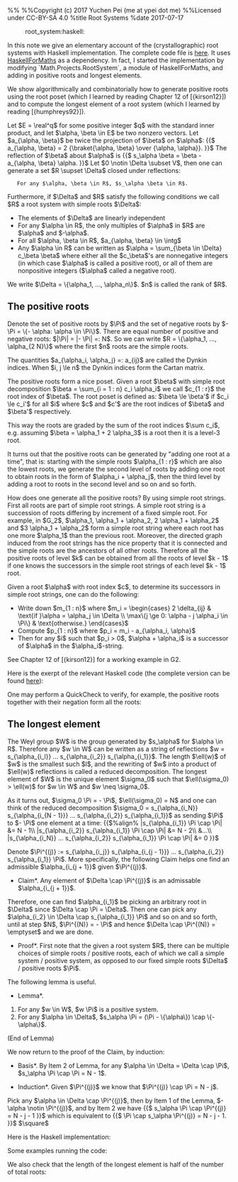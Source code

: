 %%<!-- -*- mode: text; -*- -->
%%Copyright (c) 2017 Yuchen Pei (me at ypei dot me)
%%Licensed under CC-BY-SA 4.0
%title Root Systems
%date 2017-07-17
:root_system:haskell:

In this note we give an elementary account of the (crystallographic) root systems with Haskell implementation.
The complete code file is [[https://github.com/ycpei/mathkell/blob/master/Math/Combinatorics/RootSystem.hs|here]].
It uses [[https://hackage.haskell.org/package/HaskellForMaths|HaskellForMaths]] as a dependency.
In fact, I started the implementation by modifying `Math.Projects.RootSystem`, a module of HaskellForMaths, and adding in positive roots and longest elements.

We show algorithmically and combinatorially how to generate positive roots using the root poset (which I learned by reading Chapter 12 of [{kirson12}]) and to compute the longest element of a root system (which I learned by reading [{humphreys92}]).

Let $E = \real^q$ for some positive integer $q$ with the standard inner product, and let $\alpha, \beta \in E$ be two nonzero vectors.
Let $a_{\alpha, \beta}$ be twice the projection of $\beta$ on $\alpha$:
{{$
a_{\alpha, \beta} = 2 {\braket{\alpha, \beta} \over {\alpha, \alpha}}.
}}$
The reflection of $\beta$ about $\alpha$ is
{{$
s_\alpha \beta = \beta - a_{\alpha, \beta} \alpha.
}}$
Let $0 \notin \Delta \subset V$, then one can generate a set $R \supset \Delta$ closed under reflections:
    For any $\alpha, \beta \in R$, $s_\alpha \beta \in R$.
Furthermore, if $\Delta$ and $R$ satisfy the following conditions we call $R$ a root system with simple roots $\Delta$:
* The elements of $\Delta$ are linearly independent
* For any $\alpha \in R$, the only multiples of $\alpha$ in $R$ are $\alpha$ and $-\alpha$.
* For all $\alpha, \beta \in R$, $a_{\alpha, \beta} \in \intg$
* Any $\alpha \in R$ can be written as $\alpha = \sum_{\beta \in \Delta} c_\beta \beta$ where either all the $c_\beta$'s are nonnegative integers (in which case $\alpha$ is called a positive root), or all of them are nonpositive integers ($\alpha$ called a negative root).

We write $\Delta = \{\alpha_1, ..., \alpha_n\}$. $n$ is called the rank of $R$.

== The positive roots ==
Denote the set of positive roots by $\Pi$ and the set of negative roots by $- \Pi = \{- \alpha: \alpha \in \Pi\}$.
There are equal number of positive and negative roots: $|\Pi| = |- \Pi| =: N$.
So we can write $R = \{\alpha_1, ..., \alpha_{2 N}\}$ where the first $n$ roots are the simple roots.

The quantities $a_{\alpha_i, \alpha_j} =: a_{ij}$ are called the Dynkin indices.
When $i, j \le n$ the Dynkin indices form the Cartan matrix.

The positive roots form a nice poset.
Given a root $\beta$ with simple root decomposition $\beta = \sum_{i = 1 : n} c_i \alpha_i$ we call $c_{1 : r}$ the root index of $\beta$.
The root poset is defined as: $\beta \le \beta'$ if $c_i \le c_i'$ for all $i$ where $c$ and $c'$ are the root indices of $\beta$ and $\beta'$ respectively.

This way the roots are graded by the sum of the root indices $\sum c_i$, e.g. assuming $\beta = \alpha_1 + 2 \alpha_3$ is a root then it is a level-3 root.

It turns out that the positive roots can be generated by "adding one root at a time", that is: starting with the simple roots $\alpha_{1 : r}$ which are also the lowest roots, we generate the second level of roots by adding one root to obtain roots in the form of $\alpha_i + \alpha_j$, then the third level by adding a root to roots in the second level and so on and so forth.

How does one generate all the positive roots? By using simple root strings. 
First all roots are part of simple root strings.
A simple root string is a succession of roots differing by increment of a fixed simple root.
For example, in $G_2$, $\alpha_1, \alpha_1 + \alpha_2, 2 \alpha_1 + \alpha_2$ and $3 \alpha_1 + \alpha_2$ form a simple root string where each root has one more $\alpha_1$ than the previous root.
Moreover, the directed graph induced from the root strings has the nice property that it is connected and the simple roots are the ancestors of all other roots.
Therefore all the positive roots of level $k$ can be obtained from all the roots of level $k - 1$ if one knows the successors in the simple root strings of each level $k - 1$ root.

Given a root $\alpha$ with root index $c$, to determine its successors in simple root strings, one can do the following:
* Write down $m_{1 : n}$ where $m_i = \begin{cases} 2 \delta_{ij} & \text{if }\alpha = \alpha_j \in \Delta \\ \max\{j \ge 0: \alpha - j \alpha_i \in \Pi\} & \text{otherwise.} \end{cases}$
* Compute $p_{1 : n}$ where $p_i = m_i - a_{\alpha_i, \alpha}$
* Then for any $i$ such that $p_i > 0$, $\alpha + \alpha_i$ is a successor of $\alpha$ in the $\alpha_i$-string.

See Chapter 12 of [{kirson12}] for a working example in G2.

Here is the exerpt of the relevant Haskell code (the complete version can be found [[https://github.com/ycpei/mathkell/blob/master/Math/Combinatorics/RootSystem.hs|here]]):
{{{class="haskell"
-- |all positive roots
positiveRoots :: SimpleSystem -> [[Q]]
positiveRoots ss = (positiveRoots' $ cartanMatrix' ss) <<*>> ss

-- |return root indices of all positive roots
positiveRoots' :: [[Q]] -> [[Q]]
positiveRoots' cm = positiveRoots'' [] (iMx $ length cm)
    where positiveRoots'' :: [[Q]] -> [[Q]] -> [[Q]]
          positiveRoots'' pr npr
              | null npr = pr
              | otherwise = positiveRoots'' (pr ++ npr) (S.toList . S.fromList $ mconcat $ zipWith newRootIndices npr (pIndex pr cm <$> npr))

-- |calculate the successors of ri in the simple string 
-- |given root index ri and its p-vector pi
newRootIndices :: [Q] -> [Q] -> [[Q]]
newRootIndices ri pi = (ri <+>) <$> (go pi [] 1)
    where go :: [Q] -> [Int] -> Int -> [[Q]]
          go [] ys n = basisElt n <$> ys
          go (x:xs) ys k = go xs (if x == 0 then ys else ys ++ [k]) (k + 1)


-- |given the already-found positive roots allRootIndices, 
-- |the transposed Cartan Matrix cm and the root index, calculate its p-vector
pIndex :: [[Q]] -> [[Q]] -> [Q] -> [Q]
pIndex allRootIndices cm rootIndex = (mIndex rootIndex allRootIndices) <-> (dynkinIndex' rootIndex cm)

-- |given the root index and all already-found positive roots, calculate its m-vector
mIndex :: [Q] -> [[Q]] -> [Q]
mIndex rootIndex allRootIndices = 
    if isMultBasis rootIndex 
        then 2 *> rootIndex
        else maxV $ filter isMultBasis [rootIndex <-> r | r <- allRootIndices]
}}}

One may perform a QuickCheck to verify, for example, the positive roots together with their negation form all the roots:
{{{class="haskell"
-- | test the positive roots and negative roots form all the roots
prop_positiveRoots1 :: Int -> Bool
prop_positiveRoots1 n = prop_positiveRoots1' t m
    where (t, m) = int2TypeInt n


prop_positiveRoots1' :: Type -> Int -> Bool
prop_positiveRoots1' t n =
    let pr = positiveRoots (simpleSystem t n) in
        (S.fromList $ pr ++ ((-1) *>> pr)) == (S.fromList $ allRoots (simpleSystem t n))

-- |Auxilieary function to transform an Int to a Root system for quick check
int2TypeInt :: Int -> (Type, Int)
int2TypeInt n
  | n > 108 = int2TypeInt (n `mod` 108 + 1)
  | n > 105 = (E, n - 100)
  | n > 96 = (G, 2)
  | n > 88 = (F, 4)
  | n > 85 = (E, n - 80)
  | n > 62 = (D, n - 60)
  | n > 40 = (C, n - 40)
  | n > 20 = (B, n - 20)
  | n > 0 = (A, n)
  | otherwise = int2TypeInt (n `mod` 108 + 1)

*RootSystem Test.QuickCheck> quickCheck prop_positiveRoots1
+++ OK, passed 100 tests.
}}}

== The longest element ==
The Weyl group $W$ is the group generated by $s_\alpha$ for $\alpha \in R$.
Therefore any $w \in W$ can be written as a string of reflections $w = s_{\alpha_{i_l}} ... s_{\alpha_{i_2}} s_{\alpha_{i_1}}$.
The length $\ell(w)$ of $w$ is the smallest such $l$, and the rewriting of $w$ into a product of $\ell(w)$ reflections is called a reduced decomposition.
The longest element of $W$ is the unique element $\sigma_0$ such that $\ell(\sigma_0) > \ell(w)$ for $w \in W$ and $w \neq \sigma_0$.

As it turns out, $\sigma_0 \Pi = - \Pi$, $\ell(\sigma_0) = N$ and one can think of the reduced decomposition $\sigma_0 = s_{\alpha_{i_N}} s_{\alpha_{i_{N - 1}}} ... s_{\alpha_{i_2}} s_{\alpha_{i_1}}$ as sending $\Pi$ to $- \Pi$ one element at a time:
{{$%align%
|s_{\alpha_{i_1}} \Pi \cap \Pi| &= N - 1\\
|s_{\alpha_{i_2}} s_{\alpha_{i_1}} \Pi \cap \Pi| &= N - 2\\
&...\\
|s_{\alpha_{i_N}} ... s_{\alpha_{i_2}} s_{\alpha_{i_1}} \Pi \cap \Pi| &= 0
}}$

Denote $\Pi^{(j)} :=  s_{\alpha_{i_j}} s_{\alpha_{i_{j - 1}}} ... s_{\alpha_{i_2}} s_{\alpha_{i_1}} \Pi$.
More specifically, the following Claim helps one find an admissible $\alpha_{i_{j + 1}}$ given $\Pi^{(j)}$.

*Claim*. Any element of $\Delta \cap \Pi^{(j)}$ is an admissable $\alpha_{i_{j + 1}}$.

Therefore, one can find $\alpha_{i_1}$ be picking an arbitrary root in $\Delta$ since $\Delta \cap \Pi = \Delta$.
Then one can pick any $\alpha_{i_2} \in \Delta \cap s_{\alpha_{i_1}} \Pi$ and so on and so forth, until at step $N$, $\Pi^{(N)} = - \Pi$ and hence $\Delta \cap \Pi^{(N)} = \emptyset$ and we are done.

*Proof*. First note that the given a root system $R$, there can be multiple choices of simple roots / positive roots, each of which we call a simple system / positive system, as opposed to our fixed simple roots $\Delta$ / positive roots $\Pi$.
The following lemma is useful.

*Lemma*. 
# For any $w \in W$, $w \Pi$ is a positive system.
# For any $\alpha \in \Delta$, $s_\alpha \Pi = (\Pi - \{\alpha\}) \cap \{-\alpha\}$.
(End of Lemma)

We now return to the proof of the Claim, by induction:

*Basis*. By Item 2 of Lemma, for any $\alpha \in \Delta = \Delta \cap \Pi$, $s_\alpha \Pi \cap \Pi = N - 1$.

*Induction*. Given $\Pi^{(j)}$ we know that $\Pi^{(j)} \cap \Pi = N - j$.
Pick any $\alpha \in \Delta \cap \Pi^{(j)}$, then by Item 1 of the Lemma, $- \alpha \notin \Pi^{(j)}$, and by Item 2 we have
{{$
s_\alpha \Pi \cap \Pi^{(j)} = N - j - 1
}}$
which is equivalent to
{{$
\Pi \cap s_\alpha \Pi^{(j)} = N - j - 1.
}}$
$\square$

Here is the Haskell implementation:
{{{class="haskell"
-- |The indices of the simple roots in the reduced decomposition of the longest elements
longestElementIndex :: SimpleSystem -> [Int]
longestElementIndex ss = (+1) <$> fromJust <$> flip elemIndex ss <$> longestElement ss


-- |The reduced decomposition of the longest elements
longestElement :: SimpleSystem -> [[Q]]
longestElement ss = longestElement' [] posRoots
    where 
        posRoots = positiveRoots ss
        longestElement' :: [[Q]] -> [[Q]] -> [[Q]]
        longestElement' xs rs = 
            let ys = (S.fromList ss) `S.intersection` (S.fromList rs) in
                if S.null ys
                then xs
                else let alpha = (head (S.toList ys)) in
                         longestElement' (alpha:xs) (s alpha <$> rs)
}}}

Some examples running the code:
{{{class="bash"
*RootSystem Test.QuickCheck> longestElementIndex  (simpleSystem A 5)
[5,4,3,2,1,5,4,3,2,5,4,3,5,4,5]
*RootSystem Test.QuickCheck> longestElementIndex  (simpleSystem D 5)
[1,2,3,5,4,3,2,1,2,3,5,4,3,2,3,5,4,3,5,4]
*RootSystem Test.QuickCheck> longestElementIndex  (simpleSystem F 4)
[4,3,2,1,3,2,3,4,3,2,1,3,2,3,4,1,2,3,2,1,2,3,2,3]
*RootSystem Test.QuickCheck> longestElementIndex  (simpleSystem G 2)
[1,2,1,2,1,2]
}}}

We also check that the length of the longest element is half of the number of total roots:
{{{class="haskell"
prop_longestElement :: Int -> Bool
prop_longestElement n = let (t, m) = int2TypeInt n in
     numRoots t m == 2 * (length $ longestElement $ simpleSystem t m)

*RootSystem Test.QuickCheck> quickCheck prop_longestElement
+++ OK, passed 100 tests.
}}}

